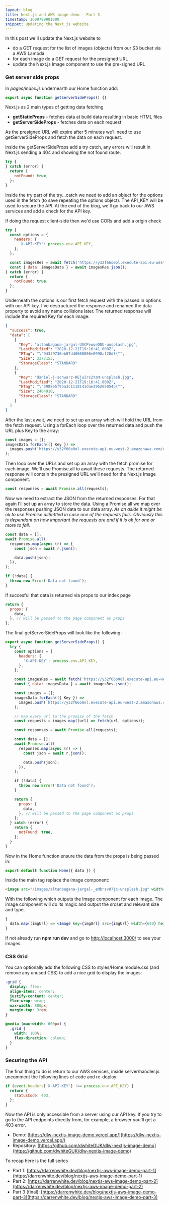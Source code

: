 ```yaml
---
layout: blog
title: Next.js and AWS image demo - Part 3
timestamp: 1609789981000
snippet: Updating the Next.js website
---
```


In this post we'll update the Next.js website to

- do a GET request for the list of images (objects) from our S3 bucket via a AWS Lambda
- for each image do a GET request for the presigned URL
- update the Next.js Image component to use the pre-signed URL

### Get server side props

In _pages/index.js_ undernearth our Home function add:

```jsx
export async function getServerSideProps() {}
```

Next.js as 2 main types of getting data fetching

- **getStaticProps** - fetches data at build data resulting in basic HTML files
- **getServerSideProps** - fetches data on each request

As the presigned URL will expire after 5 minutes we'll need to use getServerSideProps and fetch the data on each request.

Inside the getServerSideProps add a try catch, any errors will result in Next.js sending a 404 and showing the not found route.

```jsx
try {
} catch (error) {
  return {
    notFound: true,
  };
}
```

Inside the try part of the try...catch we need to add an object for the options used in the fetch (to save repeating the options object). The API_KEY will be used to secure the API. At the end of the blog, we'll go back to our AWS services and add a check for the API key.

If doing the request client-side then we'd use CORs and add a origin check

```jsx
try {
  const options = {
    headers: {
      'X-API-KEY': process.env.API_KEY,
    },
  };

  const imagesRes = await fetch('https://y32f66o0ol.execute-api.eu-west-2.amazonaws.com/dev/images', options);
  const { data: imagesData } = await imagesRes.json();
} catch (error) {
  return {
    notFound: true,
  };
}
```

Underneath the options is our first fetch request with the passed in options with our API key. I've destructured the response and renamed the data property to avoid any name collisions later. The returned response will include the required Key for each image:

```json
{
  "success": true,
  "data": [
    {
      "Key": "altanbagana-jargal-USCPvwqeO0U-unsplash.jpg",
      "LastModified": "2020-12-21T19:16:41.000Z",
      "ETag": "\"943f9736eb07dd0668006e0990af20df\"",
      "Size": 3377153,
      "StorageClass": "STANDARD"
    },
    {
      "Key": "daniel-j-schwarz-REjuIrs2YaM-unsplash.jpg",
      "LastModified": "2020-12-21T19:16:41.000Z",
      "ETag": "\"3988e5f9ba3c1118141dae396265054b\"",
      "Size": 2404910,
      "StorageClass": "STANDARD"
    }
  ]
}
```

After the last await, we need to set up an array which will hold the URL from the fetch request. Using a forEach loop over the returned data and push the URL plus Key to the array:

```jsx
const images = [];
imagesData.forEach(({ Key }) =>
  images.push(`https://y32f66o0ol.execute-api.eu-west-2.amazonaws.com/dev/signed-url?key=${Key}`),
);
```

Then loop over the URLs and set up an array with the fetch promise for each image. We'll use Promise.all to await these requests. The returned response will contain the presigned URL we'll need for the Next.js Image component.

```jsx
const responses = await Promise.all(requests);
```

Now we need to extract the JSON from the returned responses. For that again I'll set up an array to store the data. Using a Promise.all we map over the responses pushing JSON data to our data array. _As an aside it might be ok to use Promise.allSettled in case one of the requests fails. Obviously this is dependant on how important the requests are and if it is ok for one or more to fail._

```jsx
const data = [];
await Promise.all(
  responses.map(async (r) => {
    const json = await r.json();

    data.push(json);
  }),
);

if (!data) {
  throw new Error('Data not found');
}
```

If succesful that data is returned via props to our index page

```jsx
return {
  props: {
    data,
  }, // will be passed to the page component as props
};
```

The final getServerSideProps will look like the following:

```jsx
export async function getServerSideProps() {
  try {
    const options = {
      headers: {
        'X-API-KEY': process.env.API_KEY,
      },
    };

    const imagesRes = await fetch('https://y32f66o0ol.execute-api.eu-west-2.amazonaws.com/dev/images', options);
    const { data: imagesData } = await imagesRes.json();

    const images = [];
    imagesData.forEach(({ Key }) =>
      images.push(`https://y32f66o0ol.execute-api.eu-west-2.amazonaws.com/dev/signed-url?key=${Key}`),
    );

    // map every url to the promise of the fetch
    const requests = images.map((url) => fetch(url, options));

    const responses = await Promise.all(requests);

    const data = [];
    await Promise.all(
      responses.map(async (r) => {
        const json = await r.json();

        data.push(json);
      }),
    );

    if (!data) {
      throw new Error('Data not found');
    }

    return {
      props: {
        data,
      }, // will be passed to the page component as props
    };
  } catch (error) {
    return {
      notFound: true,
    };
  }
}
```

Now in the Home function ensure the data from the props is being passed in:

```jsx
export default function Home({ data }) {
```

Inside the main tag replace the image component:

```html
<image src="/images/altanbagana-jargal-_eMbrsvO7jc-unsplash.jpg" width="{640}" height="{300}" />
```

With the following which outputs the Image component for each image. The image component will do its magic and output the srcset and relevant size and type.

```jsx
{
  data.map((imgUrl) => <Image key={imgUrl} src={imgUrl} width={640} height={300} />);
}
```

If not already run **npm run dev** and go to [http://localhost:3000/](http://localhost:3000/) to see your images.

### CSS Grid

You can optionally add the following CSS to styles/Home.module.css (and remove any unused CSS) to add a nice grid to display the images:

```css
.grid {
  display: flex;
  align-items: center;
  justify-content: center;
  flex-wrap: wrap;
  max-width: 800px;
  margin-top: 3rem;
}

@media (max-width: 600px) {
  .grid {
    width: 100%;
    flex-direction: column;
  }
}
```

### Securing the API

The final thing to do is return to our AWS services, inside server/handler.js uncomment the following lines of code and re-deploy:

```jsx
if (event.headers['X-API-KEY'] !== process.env.API_KEY) {
  return {
    statusCode: 403,
  };
}
```

Now the API is only accessible from a server using our API key. If you try to go to the API endpoints directly from, for example, a browser you'll get a 403 error.

- Demo: [https://dlw-nextjs-image-demo.vercel.app/](https://dlw-nextjs-image-demo.vercel.app/)
- Repository: [https://github.com/dwhiteGUK/dlw-nextjs-image-demo](https://github.com/dwhiteGUK/dlw-nextjs-image-demo)

To recap here is the full series

- Part 1: [https://darrenwhite.dev/blog/nextjs-aws-image-demo-part-1](https://darrenwhite.dev/blog/nextjs-aws-image-demo-part-1)
- Part 2: [https://darrenwhite.dev/blog/nextjs-aws-image-demo-part-2](https://darrenwhite.dev/blog/nextjs-aws-image-demo-part-2)
- Part 3 (final): [https://darrenwhite.dev/blog/nextjs-aws-image-demo-part-3](https://darrenwhite.dev/blog/nextjs-aws-image-demo-part-3)
